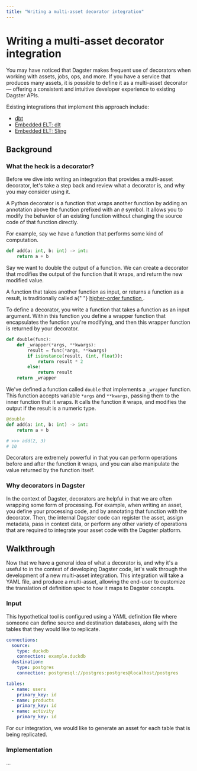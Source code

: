 ```yaml
---
title: "Writing a multi-asset decorator integration"
---
```


# Writing a multi-asset decorator integration

You may have noticed that Dagster makes frequent use of decorators when working with assets, jobs, ops, and more. If you have a service that produces many assets, it is possible to define it as a multi-asset decorator — offering a consistent and intuitive developer experience to existing Dagster APIs.

Existing integrations that implement this approach include:

- [dbt](https://docs.dagster.io/integrations/dbt)
- [Embedded ELT: dlt](https://docs.dagster.io/integrations/embedded-elt/dlt)
- [Embedded ELT: Sling](https://docs.dagster.io/integrations/embedded-elt/sling)

## Background

### What the heck is a decorator?

Before we dive into writing an integration that provides a multi-asset decorator, let's take a step back and review what a decorator is, and why you may consider using it.

A Python decorator is a function that wraps another function by adding an annotation above the function prefixed with an `@` symbol. It allows you to modify the behavior of an existing function without changing the source code of that function directly.

For example, say we have a function that performs some kind of computation.

```python
def add(a: int, b: int) -> int:
    return a + b
```

Say we want to double the output of a function. We can create a decorator that modifies the output of the function that it wraps, and return the new modified value.

<Note>
  A function that takes another function as input, or returns a function as a
  result, is traditionally called a{" "}
  <a href="https://en.wikipedia.org/wiki/Higher-order_function">
    higher-order function
  </a>
  .
</Note>

To define a decorator, you write a function that takes a function as an input argument. Within this function you define a wrapper function that encapsulates the function you're modifying, and then this wrapper function is returned by your decorator.

```python
def double(func):
    def _wrapper(*args, **kwargs):
        result = func(*args, **kwargs)
        if isinstance(result, (int, float)):
            return result * 2
        else:
            return result
    return _wrapper
```

We've defined a function called `double` that implements a `_wrapper` function. This function accepts variable `*args` and `**kwargs`, passing them to the inner function that it wraps. It calls the function it wraps, and modifies the output if the result is a numeric type.

```python
@double
def add(a: int, b: int) -> int:
    return a + b

# >>> add(2, 3)
# 10
```

Decorators are extremely powerful in that you can perform operations before and after the function it wraps, and you can also manipulate the value returned by the function itself.

### Why decorators in Dagster

In the context of Dagster, decorators are helpful in that we are often wrapping some form of processing. For example, when writing an asset, you define your processing code, and by annotating that function with the <PyObject object="asset" decorator /> decorator. Then, the internal Dagster code can register the asset, assign metadata, pass in context data, or perform any other variety of operations that are required to integrate your asset code with the Dagster platform.

## Walkthrough

Now that we have a general idea of what a decorator is, and why it's a useful to in the context of developing Dagster code, let's walk through the development of a new multi-asset integration. This integration will take a YAML file, and produce a multi-asset, allowing the end-user to customize the translation of definition spec to how it maps to Dagster concepts.

### Input

This hypothetical tool is configured using a YAML definition file where someone can define source and destination databases, along with the tables that they would like to replicate.

```yaml
connections:
  source:
    type: duckdb
    connection: example.duckdb
  destination:
    type: postgres
    connection: postgresql://postgres:postgres@localhost/postgres

tables:
  - name: users
    primary_key: id
  - name: products
    primary_key: id
  - name: activity
    primary_key: id
```

For our integration, we would like to generate an asset for each table that is being replicated.

### Implementation

...
